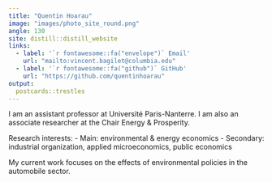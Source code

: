 ```yaml
---
title: "Quentin Hoarau"
image: "images/photo_site_round.png"
angle: 130
site: distill::distill_website
links:
  - label: '`r fontawesome::fa("envelope")` Email'
    url: "mailto:vincent.bagilet@columbia.edu"
  - label: '`r fontawesome::fa("github")` GitHub'
    url: "https://github.com/quentinhoarau"
output:
  postcards::trestles
---
```




I am an assistant professor at Université Paris-Nanterre. I am also an associate researcher at the Chair Energy & Prosperity.


Research interests:
- Main: environmental & energy economics
- Secondary: industrial organization,  applied microeconomics, public economics

My current work focuses on the effects of environmental policies in the automobile sector.
